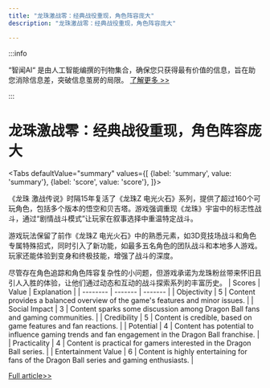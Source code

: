 ```yaml
---
title: "龙珠激战零：经典战役重现，角色阵容庞大"
description: "龙珠激战零：经典战役重现，角色阵容庞大"

---
```



:::info

“智闻AI“ 是由人工智能编撰的刊物集合，确保您只获得最有价值的信息，旨在助您消除信息差，突破信息茧房的局限。  [了解更多 >>](/)

:::

# 龙珠激战零：经典战役重现，角色阵容庞大


<Tabs
	defaultValue="summary"
	values={[
	{label: 'summary', value: 'summary'},
	{label: 'score', value: 'score'},
]}>
<TabItem value="summary">


《龙珠 激战传说》时隔15年复活了《龙珠Z 电光火石》系列，提供了超过160个可玩角色，包括多个版本的悟空和贝吉塔。游戏强调重现《龙珠》宇宙中的标志性战斗，通过“剧情战斗模式”让玩家在叙事选择中重温特定战斗。

游戏玩法保留了前作《龙珠Z 电光火石》中的熟悉元素，如3D竞技场战斗和角色专属特殊招式，同时引入了新功能，如最多五名角色的团队战斗和本地多人游戏。玩家还能体验到变身和终极技能，增强了战斗的深度。

尽管存在角色追踪和角色阵容复杂性的小问题，但游戏承诺为龙珠粉丝带来怀旧且引人入胜的体验，让他们通过动态和互动的战斗探索系列的丰富历史。
</TabItem>
<TabItem value="score">
	| Scores     | Value   | Explanation |
	| -------- | ------- | ------- |
	| Objectivity  | 5    | Content provides a balanced overview of the game's features and minor issues.    |
	| Social Impact | 3     | Content sparks some discussion among Dragon Ball fans and gaming communities.    |
	| Credibility    | 5    | Content is credible, based on game features and fan reactions.    |
	| Potential    | 4    | Content has potential to influence gaming trends and fan engagement in the Dragon Ball franchise.    |
	| Practicality    | 4    | Content is practical for gamers interested in the Dragon Ball series.    |
	| Entertainment Value    | 6    | Content is highly entertaining for fans of the Dragon Ball series and gaming enthusiasts.    |
</TabItem>
</Tabs>

[Full article>>](https://www.cnet.com/tech/gaming/dragon-ball-sparking-zero-brings-back-dream-fights-with-goku-vegeta-frieza-and-more/#ftag=CAD590a51e)
